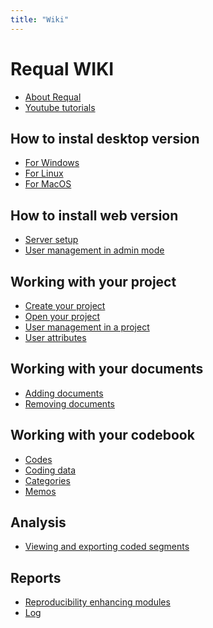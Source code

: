 ```yaml
---
title: "Wiki"
---
```


# **Requal WIKI ** 

* [About Requal](wiki/Home.md)
* [Youtube tutorials](https://www.youtube.com/playlist?list=PLnPxF9V0hJaKMJ2iGrpt64M0PjZlqMuKl.md)


## How to instal desktop version


* [For Windows](wiki/Requal-for-Windows.md)
* [For Linux](wiki/Requal-for-Linux.md)
* [For MacOS](wiki/Requal-for-Mac-OS.md)

## How to install web version

* [Server setup](wiki/Server-setup.md)
* [User management in admin mode](wiki/User-management-in-admin-mode-(server).md)

## Working with your project

* [Create your project](wiki/Working-with-your-project.md)
* [Open your project](wiki/How-to-open-your-project.md)
* [User management in a project](wiki/User-management-in-a-project.md)
* [User attributes](wiki/User-attributes.md)

## Working with your documents

* [Adding documents](wiki/How-to-add-documents.md)
* [Removing documents](wiki/How-to-remove-documents.md)

## Working with your codebook

* [Codes](wiki/Working-with-Codes.md)
* [Coding data](wiki/Coding-data.md) 
* [Categories](wiki/Working-with-categories.md)
* [Memos](wiki/Working-with-Memos.md)

## Analysis

* [Viewing and exporting coded segments](wiki/Analysis.md)

## Reports

* [Reproducibility enhancing modules](wiki/Reproducibility-enhancing-modules.md)
* [Log](wiki/Log-Tab.md)
